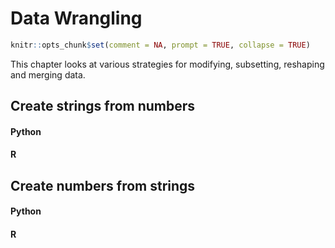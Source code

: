 # Data Wrangling

```r
knitr::opts_chunk$set(comment = NA, prompt = TRUE, collapse = TRUE)
```

This chapter looks at various strategies for modifying, subsetting, reshaping and merging data.

## Create strings from numbers


#### Python {-}


#### R {-}


## Create numbers from strings


#### Python {-}


#### R {-}
